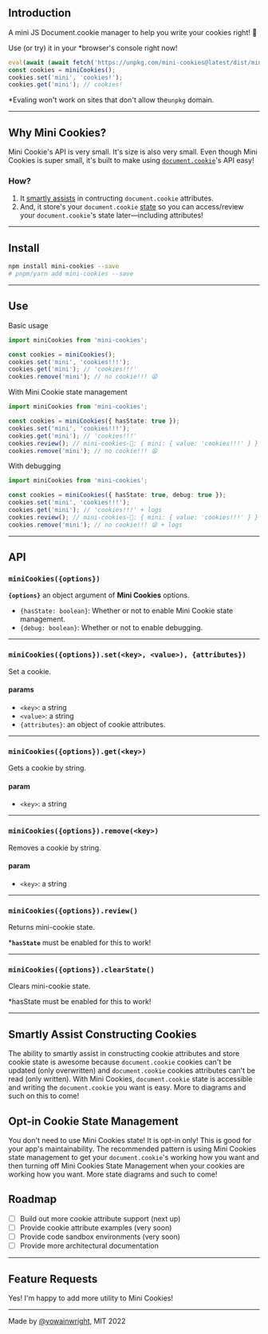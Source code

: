 ## Introduction

A mini JS Document.cookie manager to help you write your cookies right! 🎯

Use (or try) it in your \*browser's console right now!

```js
eval(await (await fetch('https://unpkg.com/mini-cookies@latest/dist/mini-cookies.umd.js')).text())
const cookies = miniCookies();
cookies.set('mini', 'cookies!');
cookies.get('mini'); // cookies!
```

\*Evaling won't work on sites that don't allow the`unpkg` domain.

---

## Why Mini Cookies?

Mini Cookie's API is very small. It's size is also very small.
Even though Mini Cookies is super small, it's built to make using [`document.cookie`](https://developer.mozilla.org/en-US/docs/Web/API/Document/cookie)'s API easy!

### How?

1. It [smartly assists](#smartly-assist-constructing-cookies) in contructing `document.cookie` attributes.
2. And, it store's your `document.cookie` [state](opt-in-cookie-state-management) so you can access/review your `document.cookie`'s state later—including attributes!

---

## Install

```bash
npm install mini-cookies --save
# pnpm/yarn add mini-cookies --save
```

---

## Use

Basic usage

```typescript
import miniCookies from 'mini-cookies';

const cookies = miniCookies();
cookies.set('mini', 'cookies!!!');
cookies.get('mini'); // 'cookies!!!'
cookies.remove('mini'); // no cookie!!! 😫
```

With Mini Cookie state management

```typescript
import miniCookies from 'mini-cookies';

const cookies = miniCookies({ hasState: true });
cookies.set('mini', 'cookies!!!');
cookies.get('mini'); // 'cookies!!!'
cookies.review(); // mini-cookies-🍪: { mini: { value: 'cookies!!!' } }
cookies.remove('mini'); // no cookie!!! 😫
```

With debugging

```typescript
import miniCookies from 'mini-cookies';

const cookies = miniCookies({ hasState: true, debug: true });
cookies.set('mini', 'cookies!!!');
cookies.get('mini'); // 'cookies!!!' + logs
cookies.review(); // mini-cookies-🍪: { mini: { value: 'cookies!!!' } }
cookies.remove('mini'); // no cookie!!! 😫 + logs
```

---

## API

### `miniCookies({options})`

**`{options}`** an object argument of **Mini Cookies** options.

- `{hasState: boolean}`: Whether or not to enable Mini Cookie state management.
- `{debug: boolean}`: Whether or not to enable debugging.

---

### `miniCookies({options}).set(<key>, <value>), {attributes})`

Set a cookie.

#### params

- `<key>`: a string
- `<value>`: a string
- `{attributes}`: an object of cookie attributes.

---

### `miniCookies({options}).get(<key>)`

Gets a cookie by string.

#### param

- `<key>`: a string

---

### `miniCookies({options}).remove(<key>)`

Removes a cookie by string.

#### param

- `<key>`: a string

---

### `miniCookies({options}).review()`

Returns mini-cookie state.

\***`hasState`** must be enabled for this to work!

---

### `miniCookies({options}).clearState()`
Clears mini-cookie state.

*hasState must be enabled for this to work!

---

## Smartly Assist Constructing Cookies

The ability to smartly assist in constructing cookie attributes and store cookie state is awesome because `document.cookie` cookies can't be updated (only overwritten) and `document.cookie` cookies attributes can't be read (only written). With Mini Cookies, `document.cookie` state is accessible and writing the `document.cookie` you want is easy. More to diagrams and such on this to come!

## Opt-in Cookie State Management

You don't need to use Mini Cookies state! It is opt-in only! This is good for your app's maintainability. The recommended pattern is using Mini Cookies state management to get your `document.cookie`'s working how you want and then turning off Mini Cookies State Management when your cookies are working how you want. More state diagrams and such to come!

## Roadmap

- [ ] Build out more cookie attribute support (next up)
- [ ] Provide cookie attribute examples (very soon)
- [ ] Provide code sandbox environments (very soon)
- [ ] Provide more architectural documentation

---

## Feature Requests

Yes! I'm happy to add more utility to Mini Cookies!

---

Made by [@yowainwright](https://github.com/yowainwright), MIT 2022
